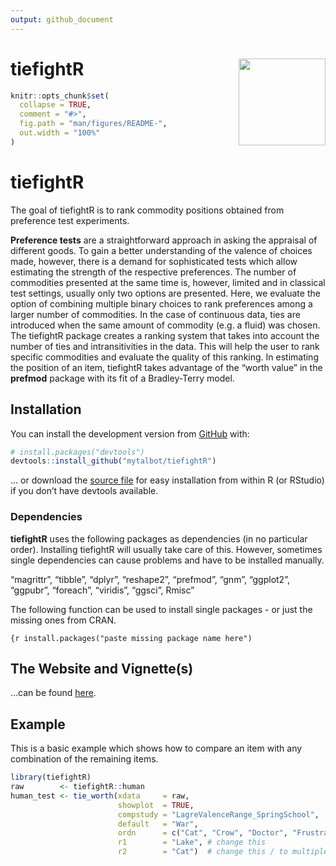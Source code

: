 ```yaml
---
output: github_document
---
```


<!-- README.md is generated from README.Rmd. Please edit that file -->

# tiefightR <img src='man/figures/logo.png' align="right" height="139" />

```r
knitr::opts_chunk$set(
  collapse = TRUE,
  comment = "#>",
  fig.path = "man/figures/README-",
  out.width = "100%"
)
```

# tiefightR

<!-- badges: start -->
<!-- badges: end -->

The goal of tiefightR is to rank commodity positions obtained from preference test experiments.

**Preference tests** are a straightforward approach in asking the appraisal of different goods. To gain a better understanding of the valence of choices made, however, there is a demand for sophisticated tests which allow estimating the strength of the respective preferences. The number of commodities presented at the same time is, however, limited and in classical test settings, usually only two options are presented. Here, we evaluate the option of combining multiple binary choices to rank preferences among a larger number of commodities. In the case of continuous data, ties are introduced when the same amount of commodity (e.g. a fluid) was chosen. The tiefightR package creates a ranking system that takes into account the number of ties and intransitivities in the data. This will help the user to rank specific commodities and evaluate the quality of this ranking. In estimating the position of an item, tiefightR takes advantage of the "worth value" in the **prefmod** package with its fit of a Bradley-Terry model.

## Installation

You can install the development version from [GitHub](https://github.com/) with:

``` r
# install.packages("devtools")
devtools::install_github("mytalbot/tiefightR")
```

... or download the [source file](https://github.com/mytalbot/tiefightR/tree/master/sourcefiles) for easy installation from within R (or RStudio) if you don't have devtools available.

### Dependencies

**tiefightR** uses the following packages as dependencies (in no particular order). Installing tiefightR will usually take care of this. However, sometimes single dependencies can cause problems and have to be installed manually.

"magrittr", "tibble", "dplyr", "reshape2", "prefmod", "gnm", "ggplot2", "ggpubr", "foreach", "viridis", "ggsci", Rmisc"

The following function can be used to install single packages - or just the missing ones from CRAN.

```{r
install.packages("paste missing package name here") 
```

## The Website and Vignette(s)
...can be found [here](https://talbotsr.com/tiefightR/).


## Example

This is a basic example which shows how to compare an item with any combination of the remaining items.

```r
library(tiefightR)
raw        <- tiefightR::human
human_test <- tie_worth(xdata     = raw,
                        showplot  = TRUE,
                        compstudy = "LagreValenceRange_SpringSchool",
                        default   = "War",
                        ordn      = c("Cat", "Crow", "Doctor", "Frustrated", "Lake", "War", "Fire"),
                        r1        = "Lake", # change this
                        r2        = "Cat")  # change this / to multiple combis
```





